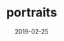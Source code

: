 ---
cover: "./IMG_8135-3.jpg"
date: "2019-02-25"
title: "portraits"
areas:
  - Photography
  - Art
---